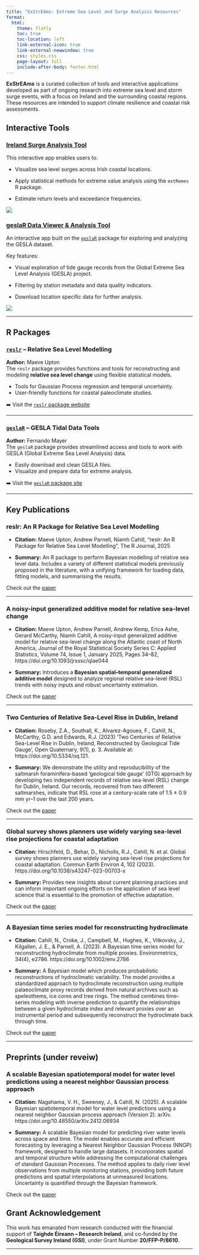 ```yaml
---
title: "ExStrEAms: Extreme Sea Level and Surge Analysis Resources"
format:
  html:
    theme: flatly
    toc: true
    toc-location: left
    link-external-icon: true
    link-external-newwindow: true
    css: styles.css
    page-layout: full
    include-after-body: footer.html
---
```


**ExStrEAms** is a curated collection of tools and interactive applications developed as part of ongoing research into extreme sea level and storm surge events, with a focus on Ireland and the surrounding coastal regions. These resources are intended to support climate resilience and coastal risk assessments.

## Interactive Tools

### [Ireland Surge Analysis Tool](https://sealevelresearch.shinyapps.io/IrelandSurge/)

This interactive app enables users to:

- Visualize sea level surges across Irish coastal locations.

- Apply statistical methods for extreme value analysis using the `extRemes` R package.

- Estimate return levels and exceedance frequencies.

![](images/Screenshot%202025-06-13%20at%2021.09.14.png)


### [geslaR Data Viewer & Analysis Tool](https://sealevelresearch.shinyapps.io/geslaR-app/)

An interactive app built on the [`geslaR`](https://eireextremes.github.io/geslaR/) package for exploring and analyzing the GESLA dataset.

Key features:

- Visual exploration of tide gauge records from the Global Extreme Sea Level Analysis (GESLA) project.

- Filtering by station metadata and data quality indicators.

- Download location specific data for further analysis.

![](images/Screenshot 2025-06-13 at 21.20.41.png)


------------------------------------------------------------------------

## R Packages

### [`reslr`](https://maeveupton.github.io/reslr/) – Relative Sea Level Modelling

**Author:** Maeve Upton\
The `reslr` package provides functions and tools for reconstructing and modeling **relative sea level change** using flexible statistical models.

-   Tools for Gaussian Process regression and temporal uncertainty.
-   User-friendly functions for coastal paleoclimate studies.

➡️ Visit the [`reslr` package website](https://maeveupton.github.io/reslr/)

------------------------------------------------------------------------

### [`geslaR`](https://eireextremes.github.io/geslaR/) – GESLA Tidal Data Tools

**Author:** Fernando Mayer\
The `geslaR` package provides streamlined access and tools to work with GESLA (Global Extreme Sea Level Analysis) data.

-   Easily download and clean GESLA files.
-   Visualize and prepare data for extreme analysis.

➡️ Visit the [`geslaR` package site](https://eireextremes.github.io/geslaR/)

------------------------------------------------------------------------

## Key Publications

### reslr: An R Package for Relative Sea Level Modelling

- **Citation:** Maeve Upton, Andrew Parnell, Niamh Cahill, "reslr: An R Package for Relative Sea Level Modelling", The R Journal, 2025

- **Summary:** An R package to perform Bayesian modelling of relative sea level data. Includes a variety of different statistical models previously proposed in the literature, with a unifying framework for loading data, fitting models, and summarising the results.

Check out the [paper](https://journal.r-project.org/articles/RJ-2024-018/)

---

### A noisy-input generalized additive model for relative sea-level change

- **Citation:** Maeve Upton, Andrew Parnell, Andrew Kemp, Erica Ashe, Gerard McCarthy, Niamh Cahill, A noisy-input generalized additive model for relative sea-level change along the Atlantic coast of North America, Journal of the Royal Statistical Society Series C: Applied Statistics, Volume 74, Issue 1, January 2025, Pages 34–82, https://doi.org/10.1093/jrsssc/qlae044

- **Summary:** Introduces a **Bayesian spatial–temporal generalized additive model** designed to analyze regional relative sea-level (RSL) trends with noisy inputs and robust uncertainty estimation.


Check out the [paper](https://academic.oup.com/jrsssc/article/74/1/34/7756353#499919970)

---


### Two Centuries of Relative Sea-Level Rise in Dublin, Ireland

- **Citation:** Roseby, Z.A., Southall, K., Alvarez-Agoues, F., Cahill, N., McCarthy, G.D. and Edwards, R.J. (2023) ‘Two Centuries of Relative Sea-Level Rise in Dublin, Ireland, Reconstructed by Geological Tide Gauge’, Open Quaternary, 9(1), p. 3. Available at: https://doi.org/10.5334/oq.121.

- **Summary:** We demonstrate the utility and reproducibility of the saltmarsh foraminifera-based ‘geological tide gauge’ (GTG) approach by developing two independent records of relative sea-level (RSL) change for Dublin, Ireland. Our records, recovered from two different saltmarshes, indicate that RSL rose at a century-scale rate of 1.5 ± 0.9 mm yr–1 over the last 200 years.

Check out the [paper](https://openquaternary.com/articles/10.5334/oq.121)

---

### Global survey shows planners use widely varying sea-level rise projections for coastal adaptation

- **Citation:** Hirschfeld, D., Behar, D., Nicholls, R.J., Cahill, N. et al. Global survey shows planners use widely varying sea-level rise projections for coastal adaptation. Commun Earth Environ 4, 102 (2023). https://doi.org/10.1038/s43247-023-00703-x

- **Summary:**  Provides new insights about current planning practices and can inform important ongoing efforts on the application of sea level science that is essential to the promotion of effective adaptation.

Check out the [paper](https://www.nature.com/articles/s43247-023-00703-x)

---

### A Bayesian time series model for reconstructing hydroclimate

- **Citation:** Cahill, N., Croke, J., Campbell, M., Hughes, K., Vitkovsky, J., Kilgallen, J. E., & Parnell, A. (2023). A Bayesian time series model for reconstructing hydroclimate from multiple proxies. Environmetrics, 34(4), e2786. https://doi.org/10.1002/env.2786

- **Summary:** A Bayesian model which produces probabilistic reconstructions of hydroclimatic variability. The model provides a standardized approach to hydroclimate reconstruction using multiple palaeoclimate proxy records derived from natural archives such as speleothems, ice cores and tree rings. The method combines time-series modeling with inverse prediction to quantify the relationships between a given hydroclimate index and relevant proxies over an instrumental period and subsequently reconstruct the hydroclimate back through time.

Check out the [paper](https://onlinelibrary.wiley.com/doi/full/10.1002/env.2786)



------------------------------------------------------------------------

## Preprints (under reveiw)

### A scalable Bayesian spatiotemporal model for water level predictions using a nearest neighbor Gaussian process approach

- **Citation:** Nagahama, V. H., Sweeney, J., & Cahill, N. (2025). A scalable Bayesian spatiotemporal model for water level predictions using a nearest neighbor Gaussian process approach (Version 2). arXiv. https://doi.org/10.48550/arXiv.2412.06934

- **Summary:** A scalable Bayesian model for predicting river water levels across space and time. The model enables accurate and efficient forecasting by leveraging a Nearest Neighbor Gaussian Process (NNGP) framework, designed to handle large datasets. It incorporates spatial and temporal structure while addressing the computational challenges of standard Gaussian Processes. The method applies to daily river level observations from multiple monitoring stations, providing both future predictions and spatial interpolations at unmeasured locations. Uncertainty is quantified through the Bayesian framework.

Check out the [paper](https://arxiv.org/abs/2412.06934)

## Grant Acknowledgement

This work has emanated from research conducted with the financial support of
**Taighde Éireann – Research Ireland**, and co-funded by the **Geological Survey Ireland (GSI)**, under Grant Number **20/FFP-P/8610**.

------------------------------------------------------------------------
